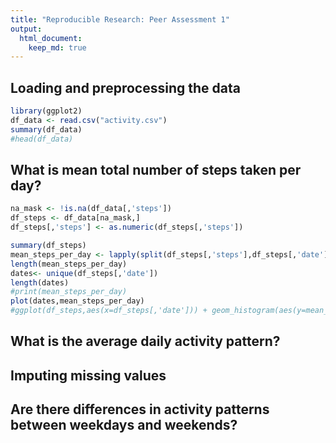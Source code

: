 ```yaml
---
title: "Reproducible Research: Peer Assessment 1"
output: 
  html_document:
    keep_md: true
---
```



## Loading and preprocessing the data

```r
library(ggplot2)
df_data <- read.csv("activity.csv")
summary(df_data)
#head(df_data)
```

## What is mean total number of steps taken per day?
```r
na_mask <- !is.na(df_data[,'steps']) 
df_steps <- df_data[na_mask,]
df_steps[,'steps'] <- as.numeric(df_steps[,'steps'])

summary(df_steps)
mean_steps_per_day <- lapply(split(df_steps[,'steps'],df_steps[,'date']),mean)
length(mean_steps_per_day)
dates<- unique(df_steps[,'date'])
length(dates)
#print(mean_steps_per_day)
plot(dates,mean_steps_per_day)
#ggplot(df_steps,aes(x=df_steps[,'date'])) + geom_histogram(aes(y=mean_steps_per_day))
```
## What is the average daily activity pattern?



## Imputing missing values



## Are there differences in activity patterns between weekdays and weekends?
